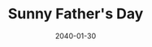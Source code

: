 ---
cover: "./image.png"
date: "2040-01-30"
title: "Sunny Father's Day"
defer: false
slug: "/father"
areas: 
   - .
---
